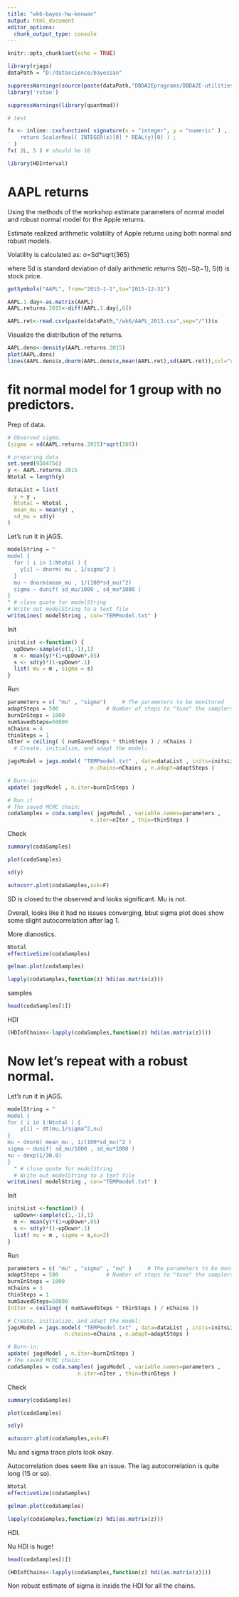 ```yaml
---
title: "wk6-bayes-hw-kenwan"
output: html_document
editor_options: 
  chunk_output_type: console
---
```


```r
knitr::opts_chunk$set(echo = TRUE)

library(rjags)
dataPath = "D:/datascience/bayesian"

suppressWarnings(source(paste(dataPath,"DBDA2Eprograms/DBDA2E-utilities.R",sep="/")))
library('rstan')

suppressWarnings(library(quantmod))

# test

fx <- inline::cxxfunction( signature(x = "integer", y = "numeric" ) , '
	return ScalarReal( INTEGER(x)[0] * REAL(y)[0] ) ;
' )
fx( 2L, 5 ) # should be 10

library(HDInterval)

```

# AAPL returns

Using the methods of the workshop estimate parameters of normal model and robust normal model for the Apple returns.

Estimate realized arithmetic volatility of Apple returns using both normal and robust models.

Volatility is calculated as:
σ=Sd*sqrt(365)

where Sd is standard deviation of daily arithmetic returns S(t)−S(t−1), S(t) is stock price.

```r

getSymbols("AAPL", from="2015-1-1",to="2015-12-31")

AAPL.1.day<-as.matrix(AAPL)
AAPL.returns.2015<-diff(AAPL.1.day[,6])

AAPL.ret<-read.csv(paste(dataPath,"/wk6/AAPL_2015.csv",sep="/"))$x

```

Visualize the distribution of the returns.

```r

AAPL.dens<-density(AAPL.returns.2015)
plot(AAPL.dens)
lines(AAPL.dens$x,dnorm(AAPL.dens$x,mean(AAPL.ret),sd(AAPL.ret)),col="red")

```

# fit normal model for 1 group with no predictors. 

Prep of data.

```r

# Observed sigma.
(sigma = sd(AAPL.returns.2015)*sqrt(365))

# preparing data
set.seed(9384756)
y <- AAPL.returns.2015
Ntotal = length(y)

dataList = list(
  y = y ,
  Ntotal = Ntotal ,
  mean_mu = mean(y) ,
  sd_mu = sd(y)
)


```

Let's run it in jAGS.

```r

modelString = "
model {
  for ( i in 1:Ntotal ) {
    y[i] ~ dnorm( mu , 1/sigma^2 )
  }
  mu ~ dnorm(mean_mu , 1/(100*sd_mu)^2)
  sigma ~ dunif( sd_mu/1000 , sd_mu*1000 )
}
" # close quote for modelString
# Write out modelString to a text file
writeLines( modelString , con="TEMPmodel.txt" )


```

Init

```r

initsList <-function() {
  upDown<-sample(c(1,-1),1)
  m <- mean(y)*(1+upDown*.05)
  s <- sd(y)*(1-upDown*.1) 
  list( mu = m , sigma = s)
}

```

Run

```r

parameters = c( "mu" , "sigma")     # The parameters to be monitored
adaptSteps = 500               # Number of steps to "tune" the samplers
burnInSteps = 1000
numSavedSteps=50000
nChains = 4 
thinSteps = 1
nIter = ceiling( ( numSavedSteps * thinSteps ) / nChains )
  # Create, initialize, and adapt the model:

jagsModel = jags.model( "TEMPmodel.txt" , data=dataList , inits=initsList , 
                          n.chains=nChains , n.adapt=adaptSteps )

# Burn-in:
update( jagsModel , n.iter=burnInSteps )

# Run it
# The saved MCMC chain:
codaSamples = coda.samples( jagsModel , variable.names=parameters , 
                          n.iter=nIter , thin=thinSteps )


```

Check  

```r

summary(codaSamples)

plot(codaSamples)

sd(y)

autocorr.plot(codaSamples,ask=F)

```

SD is closed to the observed and looks significant. Mu is not.

Overall, looks like it had no issues converging, bbut sigma plot does show some slight autocorrelation after lag 1.

More dianostics.


```r

Ntotal
effectiveSize(codaSamples)

gelman.plot(codaSamples)

lapply(codaSamples,function(z) hdi(as.matrix(z)))

```

samples

```r

head(codaSamples[1])

```

HDI 

```r

(HDIofChains<-lapply(codaSamples,function(z) hdi(as.matrix(z))))


```

# Now let's repeat with a robust normal.


Let's run it in jAGS.

```r

modelString = "
model {
for ( i in 1:Ntotal ) {
    y[i] ~ dt(mu,1/sigma^2,nu)
}
mu ~ dnorm( mean_mu , 1/(100*sd_mu)^2 )
sigma ~ dunif( sd_mu/1000 , sd_mu*1000 )
nu ~ dexp(1/30.0)
}
  " # close quote for modelString
  # Write out modelString to a text file
writeLines( modelString , con="TEMPmodel.txt" )

```

Init

```r

initsList <-function() {
  upDown<-sample(c(1,-1),1)
  m <- mean(y)*(1+upDown*.05)
  s <- sd(y)*(1-upDown*.1) 
  list( mu = m , sigma = s,nu=2)
}
```

Run

```r

parameters = c( "mu" , "sigma" , "nu" )     # The parameters to be monitored
adaptSteps = 500               # Number of steps to "tune" the samplers
burnInSteps = 1000
nChains = 3 
thinSteps = 1
numSavedSteps=50000
(nIter = ceiling( ( numSavedSteps * thinSteps ) / nChains ))

# Create, initialize, and adapt the model:
jagsModel = jags.model( "TEMPmodel.txt" , data=dataList , inits=initsList , 
                  n.chains=nChains , n.adapt=adaptSteps )

# Burn-in:
update( jagsModel , n.iter=burnInSteps )
# The saved MCMC chain:
codaSamples = coda.samples( jagsModel , variable.names=parameters , 
                      n.iter=nIter , thin=thinSteps )


```

Check  

```r

summary(codaSamples)

plot(codaSamples)

sd(y)

autocorr.plot(codaSamples,ask=F)

```

Mu and sigma trace plots look okay.

Autocorrelation does seem like an issue. The lag autocorrelation is quite long (15 or so).


```r

Ntotal
effectiveSize(codaSamples)

gelman.plot(codaSamples)

lapply(codaSamples,function(z) hdi(as.matrix(z)))

```

HDI.

Nu HDI is huge!

```r

head(codaSamples[1])

```


```r

(HDIofChains<-lapply(codaSamples,function(z) hdi(as.matrix(z))))

```

Non robust estimate of sigma is inside the HDI for all the chains.